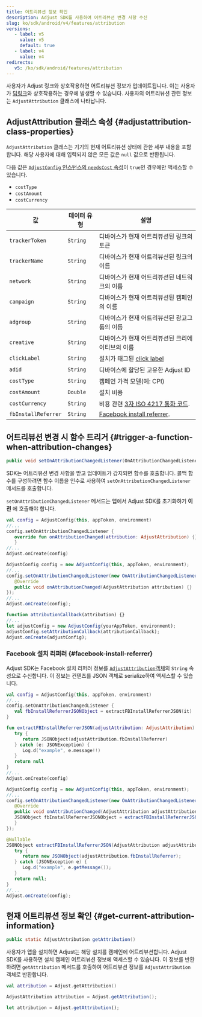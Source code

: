```yaml
---
title: 어트리뷰션 정보 확인
description: Adjust SDK를 사용하여 어트리뷰션 변경 사항 수신
slug: ko/sdk/android/v4/features/attribution
versions:
   - label: v5
     value: v5
     default: true
   - label: v4
     value: v4
redirects:
   v5: /ko/sdk/android/features/attribution
---
```


사용자가 Adjust 링크와 상호작용하면 어트리뷰션 정보가 업데이트됩니다. 이는 사용자가 [딥링크](https://help.adjust.com/ko/article/deep-links)와 상호작용하는 경우에 발생할 수 있습니다. 사용자의 어트리뷰션 관련 정보는 `AdjustAttribution` 클래스에 나타납니다.

## AdjustAttribution 클래스 속성 \{\#adjustattribution\-class\-properties\}

`AdjustAttribution` 클래스는 기기의 현재 어트리뷰션 상태에 관한 세부 내용을 포함합니다. 해당 사용자에 대해 입력되지 않은 모든 값은 `null` 값으로 반환됩니다.

<Callout type="note">

다음 값은 [`AdjustConfig` 인스턴스의 `needsCost` 속성](/ko/sdk/android/configuration#enable-cost-data-sending)이 `true`인 경우에만 액세스할 수 있습니다.

- `costType`
- `costAmount`
- `costCurrency`

</Callout>

| 값                  | 데이터 유형 | 설명                                                                                         |
| ------------------- | ----------- | -------------------------------------------------------------------------------------------- |
| `trackerToken`      | `String`    | 디바이스가 현재 어트리뷰션된 링크의 토큰                                                     |
| `trackerName`       | `String`    | 디바이스가 현재 어트리뷰션된 링크의 이름                                                     |
| `network`           | `String`    | 디바이스가 현재 어트리뷰션된 네트워크의 이름                                                 |
| `campaign`          | `String`    | 디바이스가 현재 어트리뷰션된 캠페인의 이름                                                   |
| `adgroup`           | `String`    | 디바이스가 현재 어트리뷰션된 광고그룹의 이름                                                 |
| `creative`          | `String`    | 디바이스가 현재 어트리뷰션된 크리에이티브의 이름                                             |
| `clickLabel`        | `String`    | 설치가 태그된 [click label](https://help.adjust.com/ko/article/user-rewards)                 |
| `adid`              | `String`    | 디바이스에 할당된 고유한 Adjust ID                                                           |
| `costType`          | `String`    | 캠페인 가격 모델\(예: CPI\)                                                                  |
| `costAmount`        | `Double`    | 설치 비용                                                                                    |
| `costCurrency`      | `String`    | 비용 관련 [3자 ISO 4217 통화 코드](https://www.iban.com/currency-codes).                     |
| `fbInstallReferrer` | `String`    | [Facebook install referrer](https://developers.facebook.com/docs/app-ads/install-referrer/). |

## 어트리뷰션 변경 시 함수 트리거 \{\#trigger\-a\-function\-when\-attribution\-changes\}

<CodeBlock title="메서드 서명">

```java
public void setOnAttributionChangedListener(OnAttributionChangedListener onAttributionChangedListener)
```

</CodeBlock>

SDK는 어트리뷰션 변경 사항을 받고 업데이트가 감지되면 함수를 호출합니다. 콜백 함수를 구성하려면 함수 이름을 인수로 사용하여 `setOnAttributionChangedListener` 메서드를 호출합니다.

<Callout type="important">

`setOnAttributionChangedListener` 메서드는 앱에서 Adjust SDK를 초기화하기 **이전** 에 호출해야 합니다.

</Callout>

<Tabs>
<Tab title="Kotlin" sync="kotlin">

```kotlin
val config = AdjustConfig(this, appToken, environment)
//...
config.setOnAttributionChangedListener {
   override fun onAttributionChanged(attribution: AdjustAttribution) {}
   }
//...
Adjust.onCreate(config)
```

</Tab>
<Tab title="Java" sync="java">

```java
AdjustConfig config = new AdjustConfig(this, appToken, environment);
//...
config.setOnAttributionChangedListener(new OnAttributionChangedListener() {
   @Override
   public void onAttributionChanged(AdjustAttribution attribution) {}
});
//...
Adjust.onCreate(config);
```

</Tab>
<Tab title="Javascript" sync="js">

```js
function attributionCallback(attribution) {}
//...
let adjustConfig = new AdjustConfig(yourAppToken, environment);
adjustConfig.setAttributionCallback(attributionCallback);
Adjust.onCreate(adjustConfig);
```

</Tab>
</Tabs>

### Facebook 설치 리퍼러 {#facebook-install-referrer}

Adjust SDK는 Facebook 설치 리퍼러 정보를 [`AdjustAttribution`객체](#adjustattribution-class-properties)의 `String` 속성으로 수신합니다. 이 정보는 컨텐츠를 JSON 객체로 serialize하여 액세스할 수 있습니다.

<Tabs>
<Tab title="Kotlin" sync="kotlin">

```kotlin
val config = AdjustConfig(this, appToken, environment)
//...
config.setOnAttributionChangedListener {
   val fbInstallReferrerJSONObject = extractFBInstallReferrerJSON(it)
}

fun extractFBInstallReferrerJSON(adjustAttribution: AdjustAttribution): JSONObject? {
   try {
      return JSONObject(adjustAttribution.fbInstallReferrer)
   } catch (e: JSONException) {
      Log.d("example", e.message!!)
   }
   return null
}
//...
Adjust.onCreate(config)
```

</Tab>
<Tab title="Java" sync="java">

```java
AdjustConfig config = new AdjustConfig(this, appToken, environment);
//...
config.setOnAttributionChangedListener(new OnAttributionChangedListener() {
   @Override
   public void onAttributionChanged(AdjustAttribution adjustAttribution) {
   JSONObject fbInstallReferrerJSONObject = extractFBInstallReferrerJSON(adjustAttribution);
   }
});

@Nullable
JSONObject extractFBInstallReferrerJSON(AdjustAttribution adjustAttribution) {
   try {
      return new JSONObject(adjustAttribution.fbInstallReferrer);
   } catch (JSONException e) {
      Log.d("example", e.getMessage());
   }
   return null;
}
//...
Adjust.onCreate(config);
```

</Tab>
</Tabs>

## 현재 어트리뷰션 정보 확인 \{\#get\-current\-attribution\-information\}

<CodeBlock title="메서드 서명">

```java
public static AdjustAttribution getAttribution()
```

</CodeBlock>

사용자가 앱을 설치하면 Adjust는 해당 설치를 캠페인에 어트리뷰션합니다. Adjust SDK를 사용하면 설치 캠페인 어트리뷰션 정보에 액세스할 수 있습니다. 이 정보를 반환하려면 `getAttribution` 메서드를 호출하여 어트리뷰션 정보를 `AdjustAttribution` 객체로 반환합니다.

<Tabs>
<Tab title="Kotlin" sync="kotlin">

```kotlin
val attribution = Adjust.getAttribution()
```

</Tab>
<Tab title="Java" sync="java" >

```java
AdjustAttribution attribution = Adjust.getAttribution();
```

</Tab>
<Tab title="Javascript" sync="js" >

```js
let attribution = Adjust.getAttribution();
```

</Tab>
</Tabs>
